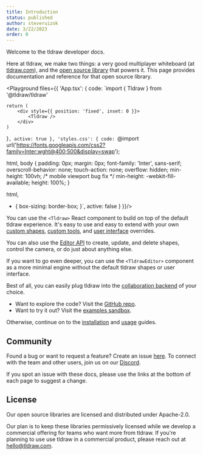 ```yaml
---
title: Introduction
status: published
author: steveruizok
date: 3/22/2023
order: 0
---
```


Welcome to the tldraw developer docs.

Here at tldraw, we make two things: a very good multiplayer whiteboard (at [tldraw.com](https://tldraw.com)), and the [open source library](https://github.com/tldraw/tldraw) that powers it. This page provides documentation and reference for that open source library.

<Playground files={{
	'App.tsx': {
		code: `import { Tldraw } from '@tldraw/tldraw'

	return (
		<div style={{ position: 'fixed', inset: 0 }}>
			<Tldraw />
		</div>
	)
}`, active: true },
'styles.css': {
		code: `@import url('https://fonts.googleapis.com/css2?family=Inter:wght@400;500&display=swap');

html,
body {
	padding: 0px;
	margin: 0px;
	font-family: 'Inter', sans-serif;
	overscroll-behavior: none;
	touch-action: none;
	overflow: hidden;
	min-height: 100vh;
	/* mobile viewport bug fix */
	min-height: -webkit-fill-available;
	height: 100%;
}

html,
* {
	box-sizing: border-box;
}`, active: false }
}}/>

You can use the `<Tldraw>` React component to build on top of the default tldraw experience. It's easy to use and easy to extend with your own [custom shapes](/docs/shapes), [custom tools](/docs/tools), and [user interface](/docs/user-interface) overrides. 

You can also use the [Editor API](/docs/editor) to create, update, and delete shapes, control the camera, or do just about anything else.

If you want to go even deeper, you can use the `<TldrawEditor>` component as a more minimal engine without the default tldraw shapes or user interface.


Best of all, you can easily plug tldraw into the [collaboration backend](/docs/collaboration) of your choice.

- Want to explore the code? Visit the [GitHub repo](https://github.com/tldraw/tldraw).
- Want to try it out? Visit the [examples sandbox](https://stackblitz.com/github/tldraw/tldraw/tree/examples?file=src%2F1-basic%2FBasicExample.tsx).

Otherwise, continue on to the [installation](/docs/installation) and [usage](/docs/usage) guides.

## Community

Found a bug or want to request a feature? Create an issue [here](https://github.com/tldraw/tldraw/issues). To connect with the team and other users, join us on our [Discord](https://discord.gg/JMbeb96jsh).

If you spot an issue with these docs, please use the links at the bottom of each page to suggest a change.

## License

Our open source libraries are licensed and distributed under Apache-2.0. 

Our plan is to keep these libraries permissively licensed while we develop a commercial offering for teams who want more from tldraw. If you're planning to use use tldraw in a commercial product, please reach out at [hello@tldraw.com](mailto://hello@tldraw.com).